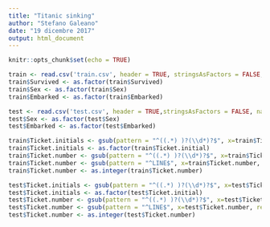 ```yaml
---
title: "Titanic sinking"
author: "Stefano Galeano"
date: "19 dicembre 2017"
output: html_document
---
```


```r
knitr::opts_chunk$set(echo = TRUE)
```

```r
train <- read.csv('train.csv', header = TRUE, stringsAsFactors = FALSE, na.strings = c(""))
train$Survived <- as.factor(train$Survived)
train$Sex <- as.factor(train$Sex)
train$Embarked <- as.factor(train$Embarked)

test <- read.csv('test.csv', header = TRUE,stringsAsFactors = FALSE, na.strings = c(""))
test$Sex <- as.factor(test$Sex)
test$Embarked <- as.factor(test$Embarked)
```
```r
train$Ticket.initials <- gsub(pattern = "^((.*) )?(\\d*)?$", x=train$Ticket, replacement="\\2")
train$Ticket.initials <- as.factor(train$Ticket.initial)
train$Ticket.number <- gsub(pattern = "^((.*) )?(\\d*)?$", x=train$Ticket, replacement="\\3")
train$Ticket.number <- gsub(pattern = "^LINE$", x=train$Ticket.number, replacement="0")
train$Ticket.number <- as.integer(train$Ticket.number)

test$Ticket.initials <- gsub(pattern = "^((.*) )?(\\d*)?$", x=test$Ticket, replacement="\\2")
test$Ticket.initials <- as.factor(test$Ticket.initial)
test$Ticket.number <- gsub(pattern = "^((.*) )?(\\d*)?$", x=test$Ticket, replacement="\\3")
test$Ticket.number <- gsub(pattern = "^LINE$", x=test$Ticket.number, replacement="0")
test$Ticket.number <- as.integer(test$Ticket.number)
```
